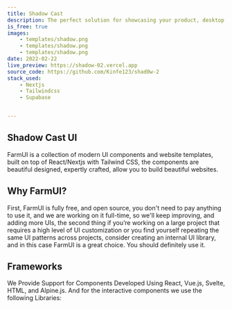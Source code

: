 ```yaml
---
title: Shadow Cast
description: The perfect solution for showcasing your product, desktop app, or mobile app in a visually appealing and user-friendly way, to help you get more users to try your product .
is_free: true
images: 
    - templates/shadow.png
    - templates/shadow.png
    - templates/shadow.png
date: 2022-02-22
live_preview: https://shadow-02.vercel.app
source_code: https://github.com/Kinfe123/shad0w-2
stack_used: 
    - Nextjs 
    - Tailwindcss
    - Supabase


---
```



## Shadow Cast UI

FarmUI is a collection of modern UI components and website templates, built on top of React/Nextjs with Tailwind CSS, 
the components are beautiful designed, expertly crafted, allow you to build beautiful websites.

## Why FarmUI?

First, FarmUI is fully free, and open source, you don't need to pay anything to use it, 
and we are working on it full-time, so we'll keep improving, and adding more UIs, 
the second thing if you’re working on a large project that requires  a high level of UI customization or you find yourself repeating the same UI patterns across projects, consider creating an internal UI library, 
and in this case FarmUI is a great choice. You should definitely use it.

## Frameworks

We Provide Support for Components Developed Using React, Vue.js, Svelte, HTML, and Alpine.js.
And for the interactive components we use the following Libraries:


